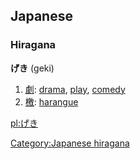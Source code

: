 ==Japanese==
{{ja-attention|Hiragana header should be replaced with POS header|key=p}}
===Hiragana===
'''げき''' (geki)

# [[劇]]: [[drama]], [[play]], [[comedy]]
# [[檄]]: [[harangue]]

[[Category:Japanese hiragana]]

[[pl:げき]]